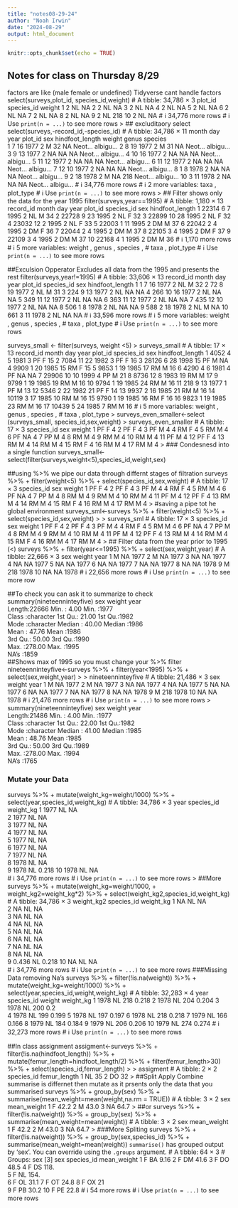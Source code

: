 ```yaml
---
title: "notes08-29-24"
author: "Noah Irwin"
date: "2024-08-29"
output: html_document
---
```


```r
knitr::opts_chunk$set(echo = TRUE)
```

## Notes for class on Thursday 8/29
factors are like (male female or undefined)
Tidyverse cant handle factors
select(surveys,plot_id, species_id,weight)
# A tibble: 34,786 × 3
   plot_id species_id weight
     <dbl> <chr>       <dbl>
 1       2 NL             NA
 2       2 NL             NA
 3       2 NL             NA
 4       2 NL             NA
 5       2 NL             NA
 6       2 NL             NA
 7       2 NL             NA
 8       2 NL             NA
 9       2 NL            218
10       2 NL             NA
# ℹ 34,776 more rows
# ℹ Use `print(n = ...)` to see more rows
> ## excluditaory select
 select(surveys,-record_id,-species_id)
# A tibble: 34,786 × 11
   month   day  year plot_id sex   hindfoot_length weight genus species
   <dbl> <dbl> <dbl>   <dbl> <chr>           <dbl>  <dbl> <chr> <chr>  
 1     7    16  1977       2 M                  32     NA Neot… albigu…
 2     8    19  1977       2 M                  31     NA Neot… albigu…
 3     9    13  1977       2 NA                 NA     NA Neot… albigu…
 4    10    16  1977       2 NA                 NA     NA Neot… albigu…
 5    11    12  1977       2 NA                 NA     NA Neot… albigu…
 6    11    12  1977       2 NA                 NA     NA Neot… albigu…
 7    12    10  1977       2 NA                 NA     NA Neot… albigu…
 8     1     8  1978       2 NA                 NA     NA Neot… albigu…
 9     2    18  1978       2 M                  NA    218 Neot… albigu…
10     3    11  1978       2 NA                 NA     NA Neot… albigu…
# ℹ 34,776 more rows
# ℹ 2 more variables: taxa <chr>, plot_type <chr>
# ℹ Use `print(n = ...)` to see more rows
> ## Filter
shows only the data for the year 1995
filter(surveys,year==1995)
# A tibble: 1,180 × 13
   record_id month   day  year plot_id species_id sex   hindfoot_length
       <dbl> <dbl> <dbl> <dbl>   <dbl> <chr>      <chr>           <dbl>
 1     22314     6     7  1995       2 NL         M                  34
 2     22728     9    23  1995       2 NL         F                  32
 3     22899    10    28  1995       2 NL         F                  32
 4     23032    12     2  1995       2 NL         F                  33
 5     22003     1    11  1995       2 DM         M                  37
 6     22042     2     4  1995       2 DM         F                  36
 7     22044     2     4  1995       2 DM         M                  37
 8     22105     3     4  1995       2 DM         F                  37
 9     22109     3     4  1995       2 DM         M                  37
10     22168     4     1  1995       2 DM         M                  36
# ℹ 1,170 more rows
# ℹ 5 more variables: weight <dbl>, genus <chr>, species <chr>,
#   taxa <chr>, plot_type <chr>
# ℹ Use `print(n = ...)` to see more rows

##Exculsion Opperator Excludes all data from the 1995 and presents the rest
filter(surveys,year!=1995)
# A tibble: 33,606 × 13
   record_id month   day  year plot_id species_id sex   hindfoot_length
       <dbl> <dbl> <dbl> <dbl>   <dbl> <chr>      <chr>           <dbl>
 1         1     7    16  1977       2 NL         M                  32
 2        72     8    19  1977       2 NL         M                  31
 3       224     9    13  1977       2 NL         NA                 NA
 4       266    10    16  1977       2 NL         NA                 NA
 5       349    11    12  1977       2 NL         NA                 NA
 6       363    11    12  1977       2 NL         NA                 NA
 7       435    12    10  1977       2 NL         NA                 NA
 8       506     1     8  1978       2 NL         NA                 NA
 9       588     2    18  1978       2 NL         M                  NA
10       661     3    11  1978       2 NL         NA                 NA
# ℹ 33,596 more rows
# ℹ 5 more variables: weight <dbl>, genus <chr>, species <chr>,
#   taxa <chr>, plot_type <chr>
# ℹ Use `print(n = ...)` to see more rows

surveys_small <- filter(surveys, weight <5)
> surveys_small
# A tibble: 17 × 13
   record_id month   day  year plot_id species_id sex   hindfoot_length
       <dbl> <dbl> <dbl> <dbl>   <dbl> <chr>      <chr>           <dbl>
 1      4052     4     5  1981       3 PF         F                  15
 2      7084    11    22  1982       3 PF         F                  16
 3     28126     6    28  1998      15 PF         M                  NA
 4      9909     1    20  1985      15 RM         F                  15
 5      9853     1    19  1985      17 RM         M                  16
 6      4290     4     6  1981       4 PF         NA                 NA
 7     29906    10    10  1999       4 PP         M                  21
 8      8736    12     8  1983      19 RM         M                  17
 9      9799     1    19  1985      19 RM         M                  16
10      9794     1    19  1985      24 RM         M                  16
11       218     9    13  1977       1 PF         M                  13
12      5346     2    22  1982      21 PF         F                  14
13      9937     2    16  1985      21 RM         M                  16
14     10119     3    17  1985      10 RM         M                  16
15      9790     1    19  1985      16 RM         F                  16
16      9823     1    19  1985      23 RM         M                  16
17     10439     5    24  1985       7 RM         M                  16
# ℹ 5 more variables: weight <dbl>, genus <chr>, species <chr>,
#   taxa <chr>, plot_type <chr>
> surveys_even_smaller<-select (surveys_small, species_id,sex,weight)
> surveys_even_smaller
# A tibble: 17 × 3
   species_id sex   weight
   <chr>      <chr>  <dbl>
 1 PF         F          4
 2 PF         F          4
 3 PF         M          4
 4 RM         F          4
 5 RM         M          4
 6 PF         NA         4
 7 PP         M          4
 8 RM         M          4
 9 RM         M          4
10 RM         M          4
11 PF         M          4
12 PF         F          4
13 RM         M          4
14 RM         M          4
15 RM         F          4
16 RM         M          4
17 RM         M          4
> ### Condesnesd into a single function
surveys_small<-select(filter(surveys,weight<5),species_id,weight,sex)


##using %>% 
we pipe our data through differnt stages of filtration
surveys %>% 
+ filter(weight<5) %>% 
+ select(species_id,sex,weight)
# A tibble: 17 × 3
   species_id sex   weight
   <chr>      <chr>  <dbl>
 1 PF         F          4
 2 PF         F          4
 3 PF         M          4
 4 RM         F          4
 5 RM         M          4
 6 PF         NA         4
 7 PP         M          4
 8 RM         M          4
 9 RM         M          4
10 RM         M          4
11 PF         M          4
12 PF         F          4
13 RM         M          4
14 RM         M          4
15 RM         F          4
16 RM         M          4
17 RM         M          4
> #saving a pipe tot he global environment
surveys_sml<-surveys %>% 
+ filter(weight<5) %>% 
+ select(species_id,sex,weight)
> 
> surveys_sml
# A tibble: 17 × 3
   species_id sex   weight
   <chr>      <chr>  <dbl>
 1 PF         F          4
 2 PF         F          4
 3 PF         M          4
 4 RM         F          4
 5 RM         M          4
 6 PF         NA         4
 7 PP         M          4
 8 RM         M          4
 9 RM         M          4
10 RM         M          4
11 PF         M          4
12 PF         F          4
13 RM         M          4
14 RM         M          4
15 RM         F          4
16 RM         M          4
17 RM         M          4
> ## Filter data from the year prior to 1995 (<)
surveys %>% 
+ filter(year<=1995) %>% 
+ select(sex,weight,year)
# A tibble: 22,666 × 3
   sex   weight  year
   <chr>  <dbl> <dbl>
 1 M         NA  1977
 2 M         NA  1977
 3 NA        NA  1977
 4 NA        NA  1977
 5 NA        NA  1977
 6 NA        NA  1977
 7 NA        NA  1977
 8 NA        NA  1978
 9 M        218  1978
10 NA        NA  1978
# ℹ 22,656 more rows
# ℹ Use `print(n = ...)` to see more row

##To check you can ask it to summarize to check
summary(nineteenninteyfive)
     sex                weight            year     
 Length:22666       Min.   :  4.00   Min.   :1977  
 Class :character   1st Qu.: 21.00   1st Qu.:1982  
 Mode  :character   Median : 40.00   Median :1986  
                    Mean   : 47.76   Mean   :1986  
                    3rd Qu.: 50.00   3rd Qu.:1990  
                    Max.   :278.00   Max.   :1995  
                    NA's   :1859                 
##Shows max of 1995 so you must change your %>% filter
nineteenninteyfive<-surveys %>% 
+ filter(year<1995) %>% 
+ select(sex,weight,year)
> 
> nineteenninteyfive
# A tibble: 21,486 × 3
   sex   weight  year
   <chr>  <dbl> <dbl>
 1 M         NA  1977
 2 M         NA  1977
 3 NA        NA  1977
 4 NA        NA  1977
 5 NA        NA  1977
 6 NA        NA  1977
 7 NA        NA  1977
 8 NA        NA  1978
 9 M        218  1978
10 NA        NA  1978
# ℹ 21,476 more rows
# ℹ Use `print(n = ...)` to see more rows
> summary(nineteenninteyfive)
     sex                weight            year     
 Length:21486       Min.   :  4.00   Min.   :1977  
 Class :character   1st Qu.: 22.00   1st Qu.:1982  
 Mode  :character   Median : 41.00   Median :1985  
                    Mean   : 48.76   Mean   :1985  
                    3rd Qu.: 50.00   3rd Qu.:1989  
                    Max.   :278.00   Max.   :1994  
                    NA's   :1765          
                    
### Mutate your Data
surveys %>% 
+ mutate(weight_kg=weight/1000) %>% 
+ select(year,species_id,weight_kg)
# A tibble: 34,786 × 3
    year species_id weight_kg
   <dbl> <chr>          <dbl>
 1  1977 NL            NA    
 2  1977 NL            NA    
 3  1977 NL            NA    
 4  1977 NL            NA    
 5  1977 NL            NA    
 6  1977 NL            NA    
 7  1977 NL            NA    
 8  1978 NL            NA    
 9  1978 NL             0.218
10  1978 NL            NA    
# ℹ 34,776 more rows
# ℹ Use `print(n = ...)` to see more rows
> ##More
surveys %>% 
+ mutate(weight_kg=weight/1000,
+        weight_kg2=weight_kg*2) %>% 
+ select(weight_kg2,species_id,weight_kg)
# A tibble: 34,786 × 3
   weight_kg2 species_id weight_kg
        <dbl> <chr>          <dbl>
 1     NA     NL            NA    
 2     NA     NL            NA    
 3     NA     NL            NA    
 4     NA     NL            NA    
 5     NA     NL            NA    
 6     NA     NL            NA    
 7     NA     NL            NA    
 8     NA     NL            NA    
 9      0.436 NL             0.218
10     NA     NL            NA    
# ℹ 34,776 more rows
# ℹ Use `print(n = ...)` to see more rows
###Missing Data removing Na's
surveys %>% 
+ filter(!is.na(weight)) %>% 
+ mutate(weight_kg=weight/1000) %>% 
+ select(year,species_id,weight,weight_kg)
# A tibble: 32,283 × 4
    year species_id weight weight_kg
   <dbl> <chr>       <dbl>     <dbl>
 1  1978 NL            218     0.218
 2  1978 NL            204     0.204
 3  1978 NL            200     0.2  
 4  1978 NL            199     0.199
 5  1978 NL            197     0.197
 6  1978 NL            218     0.218
 7  1979 NL            166     0.166
 8  1979 NL            184     0.184
 9  1979 NL            206     0.206
10  1979 NL            274     0.274
# ℹ 32,273 more rows
# ℹ Use `print(n = ...)` to see more rows

##In class assignment
assigment<-surveys %>%
+ filter(!is.na(hindfoot_length)) %>%
+ mutate(femur_length=hindfoot_length/2) %>%
+ filter(femur_length>30) %>%
+ select(species_id,femur_length)
> 
> assigment
# A tibble: 2 × 2
  species_id femur_length
  <chr>             <dbl>
1 NL                   35
2 DO                   32
> 
##Split Apply Combine 
summarise is differnet then mutate as it prsents only the data that you summarised
surveys %>% 
+ group_by(sex) %>% 
+ summarise(mean_weight=mean(weight,na.rm = TRUE))
# A tibble: 3 × 2
  sex   mean_weight
  <chr>       <dbl>
1 F            42.2
2 M            43.0
3 NA           64.7
> 
##or
surveys %>% 
+ filter(!is.na(weight)) %>% 
+ group_by(sex) %>% 
+ summarise(mean_weight=mean(weight))
# A tibble: 3 × 2
  sex   mean_weight
  <chr>       <dbl>
1 F            42.2
2 M            43.0
3 NA           64.7
> 
###More Spliting
surveys %>% 
+ filter(!is.na(weight)) %>% 
+ group_by(sex,species_id) %>% 
+ summarise(mean_weight=mean(weight))
`summarise()` has grouped output by 'sex'. You can override using the
`.groups` argument.
# A tibble: 64 × 3
# Groups:   sex [3]
   sex   species_id mean_weight
   <chr> <chr>            <dbl>
 1 F     BA                9.16
 2 F     DM               41.6 
 3 F     DO               48.5 
 4 F     DS              118.  
 5 F     NL              154.  
 6 F     OL               31.1 
 7 F     OT               24.8 
 8 F     OX               21   
 9 F     PB               30.2 
10 F     PE               22.8 
# ℹ 54 more rows
# ℹ Use `print(n = ...)` to see more rows